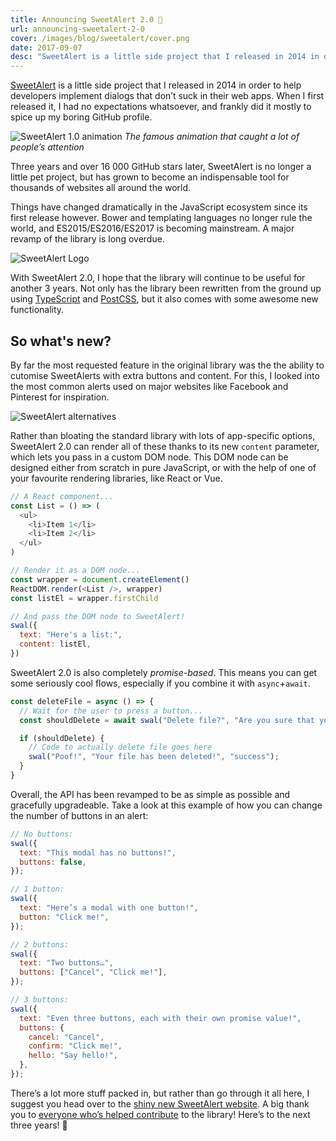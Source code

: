 ```yaml
---
title: Announcing SweetAlert 2.0 🎉
url: announcing-sweetalert-2-0
cover: /images/blog/sweetalert/cover.png
date: 2017-09-07
desc: "SweetAlert is a little side project that I released in 2014 in order to help developers implement dialogs that don’t suck in their web apps. When I first released it, I had no expectations whatsoever, and frankly did it mostly to spice up my boring GitHub profile."
---
```


[SweetAlert](https://sweetalert.js.org) is a little side project that I released in 2014 in order to help developers implement dialogs that don’t suck in their web apps. When I first released it, I had no expectations whatsoever, and frankly did it mostly to spice up my boring GitHub profile.

![SweetAlert 1.0 animation](/images/blog/sweetalert/1-0.gif)
*The famous animation that caught a lot of people’s attention*

Three years and over 16 000 GitHub stars later, SweetAlert is no longer a little pet project, but has grown to become an indispensable tool for thousands of websites all around the world.

Things have changed dramatically in the JavaScript ecosystem since its first release however. Bower and templating languages no longer rule the world, and ES2015/ES2016/ES2017 is becoming mainstream. A major revamp of the library is long overdue.

![SweetAlert Logo](/images/blog/sweetalert/logo.png)

With SweetAlert 2.0, I hope that the library will continue to be useful for another 3 years. Not only has the library been rewritten from the ground up using [TypeScript](https://www.typescriptlang.org) and [PostCSS](https://github.com/postcss/postcss), but it also comes with some awesome new functionality.

## So what's new?

By far the most requested feature in the original library was the the ability to cutomise SweetAlerts with extra buttons and content. For this, I looked into the most common alerts used on major websites like Facebook and Pinterest for inspiration.

<img src="/images/blog/sweetalert/alts.png" class="wide" alt="SweetAlert alternatives" />

Rather than bloating the standard library with lots of app-specific options, SweetAlert 2.0 can render all of these thanks to its new `content` parameter, which lets you pass in a custom DOM node. This DOM node can be designed either from scratch in pure JavaScript, or with the help of one of your favourite rendering libraries, like React or Vue.

```javascript
// A React component...
const List = () => (
  <ul>
    <li>Item 1</li>
    <li>Item 2</li>
  </ul>
)

// Render it as a DOM node...
const wrapper = document.createElement()
ReactDOM.render(<List />, wrapper)
const listEl = wrapper.firstChild

// And pass the DOM node to SweetAlert!
swal({
  text: "Here's a list:",
  content: listEl,
})
```

SweetAlert 2.0 is also completely *promise-based*. This means you can get some seriously cool flows, especially if you combine it with `async`+`await`.

```javascript
const deleteFile = async () => {
  // Wait for the user to press a button...
  const shouldDelete = await swal("Delete file?", "Are you sure that you want to delete this file?", "warning");

  if (shouldDelete) {
    // Code to actually delete file goes here
    swal("Poof!", "Your file has been deleted!", "success");
  }
}
```

Overall, the API has been revamped to be as simple as possible and gracefully upgradeable. Take a look at this example of how you can change the number of buttons in an alert:

```javascript
// No buttons:
swal({
  text: "This modal has no buttons!",
  buttons: false,
});

// 1 button:
swal({
  text: "Here’s a modal with one button!",
  button: "Click me!",
});

// 2 buttons:
swal({
  text: "Two buttons…",
  buttons: ["Cancel", "Click me!"],
});

// 3 buttons:
swal({
  text: "Even three buttons, each with their own promise value!",
  buttons: {
    cancel: "Cancel",
    confirm: "Click me!",
    hello: "Say hello!",
  },
});
```

There’s a lot more stuff packed in, but rather than go through it all here, I suggest you head over to the [shiny new SweetAlert website](https://sweetalert.js.org).
A big thank you to [everyone who’s helped contribute](https://github.com/t4t5/sweetalert/graphs/contributors) to the library! Here’s to the next three years! 🍻
